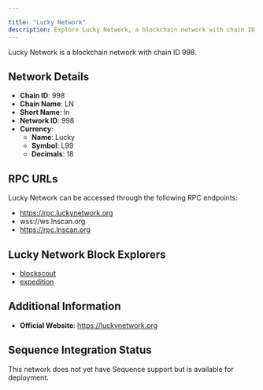 ```yaml
---

title: "Lucky Network"
description: Explore Lucky Network, a blockchain network with chain ID 998. Learn about its native currency, Lucky, and how to interact with the network.
---
```




Lucky Network is a blockchain network with chain ID 998.

## Network Details

- **Chain ID**: 998
- **Chain Name**: LN
- **Short Name**: ln
- **Network ID**: 998
- **Currency**: 
  - **Name**: Lucky
  - **Symbol**: L99
  - **Decimals**: 18

## RPC URLs

Lucky Network can be accessed through the following RPC endpoints:

- https://rpc.luckynetwork.org
- wss://ws.lnscan.org
- https://rpc.lnscan.org

## Lucky Network Block Explorers

- [blockscout](https://explorer.luckynetwork.org)
- [expedition](https://lnscan.org)

## Additional Information

- **Official Website**: https://luckynetwork.org

## Sequence Integration Status

This network does not yet have Sequence support but is available for deployment.

